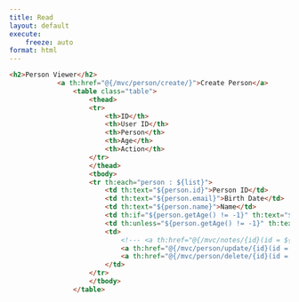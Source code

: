```yaml
---
title: Read
layout: default
execute:
    freeze: auto
format: html
---
```

```html

<h2>Person Viewer</h2>
            <a th:href="@{/mvc/person/create/}">Create Person</a>
                <table class="table">
                    <thead>
                    <tr>
                        <th>ID</th>
                        <th>User ID</th>
                        <th>Person</th>
                        <th>Age</th>
                        <th>Action</th>
                    </tr>
                    </thead>
                    <tbody>
                    <tr th:each="person : ${list}">
                        <td th:text="${person.id}">Person ID</td>
                        <td th:text="${person.email}">Birth Date</td>
                        <td th:text="${person.name}">Name</td>
                        <td th:if="${person.getAge() != -1}" th:text="${person.getAge()}">Age</td>
                        <td th:unless="${person.getAge() != -1}" th:text="Unknown">Unknown Age</td>
                        <td>
                            <!--- <a th:href="@{/mvc/notes/{id}(id = ${person.id})}">Notes</a> -->
                            <a th:href="@{/mvc/person/update/{id}(id = ${person.id})}">Update</a>
                            <a th:href="@{/mvc/person/delete/{id}(id = ${person.id})}">Delete</a>
                        </td>
                    </tr>
                    </tbody>
                </table>
```